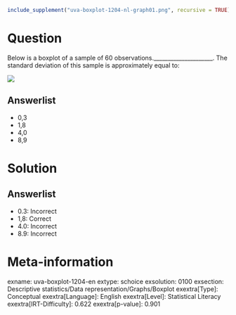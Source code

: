 ```r
include_supplement("uva-boxplot-1204-nl-graph01.png", recursive = TRUE)
```

Question
========

Below is a boxplot of a sample of 60 observations._____________________. The standard deviation of this sample is approximately equal to:

![](uva-boxplot-1204-nl-graph01.png)

Answerlist
----------

* 0,3
* 1,8
* 4,0
* 8,9

Solution
========

Answerlist
----------

* 0.3: Incorrect
* 1,8: Correct
* 4.0: Incorrect
* 8.9: Incorrect

Meta-information
================
exname: uva-boxplot-1204-en
extype: schoice
exsolution: 0100
exsection: Descriptive statistics/Data representation/Graphs/Boxplot
exextra[Type]: Conceptual
exextra[Language]: English
exextra[Level]: Statistical Literacy
exextra[IRT-Difficulty]: 0.622
exextra[p-value]: 0.901
